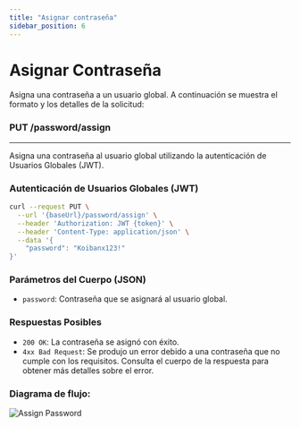 ```yaml
---
title: "Asignar contraseña"
sidebar_position: 6
---
```


# Asignar Contraseña

Asigna una contraseña a un usuario global. A continuación se muestra el formato y los detalles de la solicitud:

### <span>PUT</span> /password/assign

---

Asigna una contraseña al usuario global utilizando la autenticación de Usuarios Globales (JWT).

### Autenticación de Usuarios Globales (JWT)

```bash
curl --request PUT \
  --url '{baseUrl}/password/assign' \
  --header 'Authorization: JWT {token}' \
  --header 'Content-Type: application/json' \
  --data '{
    "password": "Koibanx123!"
}'
```

### Parámetros del Cuerpo (JSON)

- `password`: Contraseña que se asignará al usuario global.

### Respuestas Posibles

- `200 OK`: La contraseña se asignó con éxito.
- `4xx Bad Request`: Se produjo un error debido a una contraseña que no cumple con los requisitos. Consulta el cuerpo de la respuesta para obtener más detalles sobre el error.

### Diagrama de flujo:

![Assign Password](./assignPassword.png)
